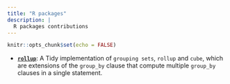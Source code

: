```yaml
---
title: "R packages"
description: |
  R packages contributions
---
```


```r
knitr::opts_chunk$set(echo = FALSE)
```

- [**`rollup`**](https://juyoungahn.github.io/rollup/): A Tidy implementation of `grouping sets`, `rollup` and `cube`, which are extensions of the `group_by` clause that compute multiple `group_by` clauses in a single statement.

